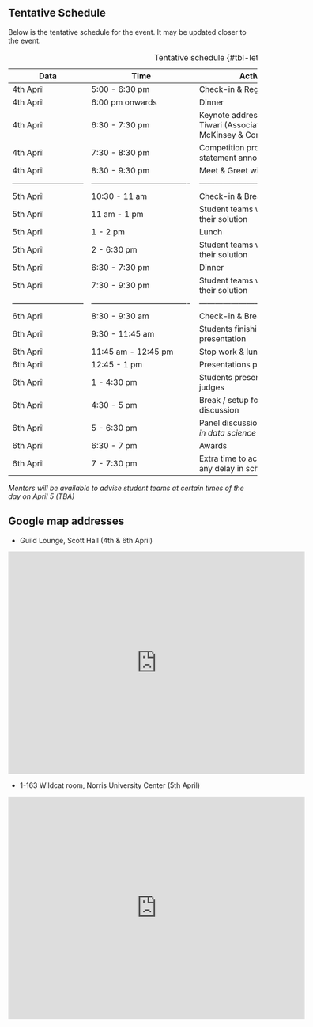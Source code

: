 ## Tentative Schedule

Below is the tentative schedule for the event. It may be updated closer to the event.

| Data | Time | Activity | Venue |
|------|------|------|------|
| 4th April | 5:00 - 6:30 pm    | Check-in \& Registration    | Guild Lounge    |
| 4th April | 6:00 pm onwards    | Dinner    | Guild Lounge    |
| 4th April | 6:30 - 7:30 pm    | Keynote address by Sanchit Tiwari (Associate Partner, McKinsey \& Company)    | Guild Lounge    |
| 4th April | 7:30 - 8:30 pm    | Competition problem statement announcement    | Guild Lounge    |
| 4th April | 8:30 - 9:30 pm    | Meet \& Greet with snacks    | Guild Lounge    |
|---------------------------|-------------------------------------|------------------------------------------|-------------------------------------|
| 5th April | 10:30 - 11 am    | Check-in \& Breakfast    | 1-163 Wildcat room    |
| 5th April | 11 am - 1 pm    | Student teams working on their solution    | 1-163 Wildcat room    |
| 5th April | 1 - 2 pm    | Lunch    | 1-163 Wildcat room    |
| 5th April | 2 - 6:30 pm    | Student teams working on their solution    | 1-163 Wildcat room    |
| 5th April | 6:30 - 7:30 pm    | Dinner    | 1-163 Wildcat room    |
| 5th April | 7:30 - 9:30 pm    | Student teams working on their solution    | 1-163 Wildcat room    |
|---------------------------|-------------------------------------|------------------------------------------|------------------------------------|
| 6th April | 8:30 - 9:30 am    | Check-in \& Breakfast    | Guild Lounge    |
| 6th April | 9:30 - 11:45 am    | Students finishing up their presentation    | Guild Lounge    |
| 6th April | 11:45 am - 12:45 pm    | Stop work \& lunch    | Guild Lounge    |
| 6th April | 12:45 - 1 pm    | Presentations preparation    | Guild Lounge    |
| 6th April | 1 - 4:30 pm    | Students presentations to judges    | Guild Lounge    |
| 6th April | 4:30 - 5 pm    | Break / setup for panel discussion    | Guild Lounge    |
| 6th April | 5 - 6:30 pm    | Panel discussion on *Careers in data science*    | Guild Lounge    |
| 6th April | 6:30 - 7 pm    | Awards    | Guild Lounge    |
| 6th April | 7 - 7:30 pm    | Extra time to accommodate any delay in schedule    | Guild Lounge    |


: Tentative schedule {#tbl-letters}

*Mentors will be available to advise student teams at certain times of the day on April 5 (TBA)*

## Google map addresses

- Guild Lounge, Scott Hall (4th \& 6th April)

<div>
<iframe src="https://www.google.com/maps/embed?pb=!1m18!1m12!1m3!1d2962.6090330457646!2d-87.68019482380144!3d42.05156335453571!2m3!1f0!2f0!3f0!3m2!1i1024!2i768!4f13.1!3m3!1m2!1s0x880fd074ca661347%3A0xb3d0721c09135496!2sScott%20Hall!5e0!3m2!1sen!2sin!4v1735554008991!5m2!1sen!2sin" width="600" height="450" style="border:0;" allowfullscreen="" loading="lazy" referrerpolicy="no-referrer-when-downgrade"></iframe>
</div>

-	1-163 Wildcat room, Norris University Center (5th April)

<div>
<iframe src="https://www.google.com/maps/embed?pb=!1m18!1m12!1m3!1d2962.523439210994!2d-87.67524292380136!3d42.05339845442033!2m3!1f0!2f0!3f0!3m2!1i1024!2i768!4f13.1!3m3!1m2!1s0x880fd07674e1804b%3A0x43dbf223a0a83d6a!2sNorris%20University%20Center!5e0!3m2!1sen!2sin!4v1735554454914!5m2!1sen!2sin" width="600" height="450" style="border:0;" allowfullscreen="" loading="lazy" referrerpolicy="no-referrer-when-downgrade"></iframe>
</div>